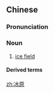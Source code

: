 ==Chinese==
{{zh-forms}}

===Pronunciation===
{{zh-pron
|m=bīngyuán
|c=bing1 jyun4
|w=1pin nyyoe
|cat=n
}}

===Noun===
{{zh-noun}}

# [[ice field]]

====Derived terms====
{{zh-der|大冰原}}

[[zh:冰原]]